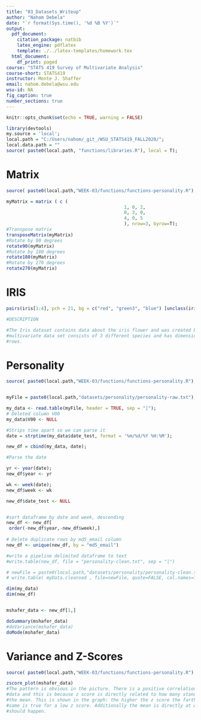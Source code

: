 ```yaml
---
title: "03_Datasets_Writeup"
author: "Nahom Debela"
date: "`r format(Sys.time(), '%d %B %Y')`"
output:
  pdf_document:
    citation_package: natbib
    latex_engine: pdflatex
    template: ./../latex-templates/homework.tex
  html_document:
    df_print: paged
course: "STATS 419 Survey of Multivariate Analysis"
course-short: STATS419
instructor: Monte J. Shaffer
email: nahom.debela@wsu.edu
wsu-id: NA
fig_caption: true
number_sections: true
---
```


```r
knitr::opts_chunk$set(echo = TRUE, warning = FALSE)
```


```r

library(devtools)
my.source = 'local';
local.path = "C:/Users/nahom/_git_/WSU_STATS419_FALL2020/";
local.data.path = ""
source( paste0(local.path, "functions/libraries.R"), local = T);
```

# Matrix
```r
source( paste0(local.path,"WEEK-03/functions/functions-personality.R"), local=T );

myMatrix = matrix ( c (
											1, 0, 2,
											0, 3, 0,
											4, 0, 5
											), nrow=3, byrow=T);
#Transpose matrix
transposeMatrix(myMatrix)
#Rotate by 90 degrees
rotate90(myMatrix)
#Rotate by 180 degrees
rotate180(myMatrix)
#Rotate by 270 degrees
rotate270(myMatrix)

```
# IRIS
```r
pairs(iris[1:4], pch = 21, bg = c("red", "green3", "blue") [unclass(iris$Species)])

#DESCRIPTION

#The Iris dataset contains data about the iris flower and was created by Ronald Fisher. The
#multivariate data set consists of 3 different species and has dimensions of 5 columns and 150
#rows.
```

# Personality
```r
source( paste0(local.path,"WEEK-03/functions/functions-personality.R"), local=T );


myFile = paste0(local.path,"datasets/personality/personality-raw.txt");

my_data <- read.table(myFile, header = TRUE, sep = "|");
# Deleted column V00
my_data$V00 <- NULL

#Strips time apart so we can parse it
date = strptime(my_data$date_test, format = '%m/%d/%Y %H:%M');

new_df = cbind(my_data, date);

#Parse the date 

yr <- year(date);
new_df$year <- yr

wk <- week(date);
new_df$week <- wk

new_df$date_test <- NULL


#sort dataframe by date and week, descending
new_df <- new_df[
 order(-new_df$year,-new_df$week),]
 
# Delete duplicate rows by md5_email column
new_df <- unique(new_df, by = "md5_email")

#write a pipeline delimited dataframe to text
#write.table(new_df, file = "personality-clean.txt", sep = "|")

# newFile = paste0(local.path,"datasets/personality/personality-clean.txt");
# write.table( myData.cleansed , file=newFile, quote=FALSE, col.names=TRUE, row.names=FALSE, sep="|");

dim(my_data)
dim(new_df)


mshafer_data <- new_df[1,]

doSummary(mshafer_data)
#doVariance(mshafer_data)
doMode(mshafer_data)

```

# Variance and Z-Scores
```r
source( paste0(local.path,"WEEK-03/functions/functions-personality.R"), local=T );

zscore_plot(mshafer_data)
#The pattern is obvious in the picture. There is a positive correlation between z score and the raw
#data and this is because z score is directly related to how many standard deviations it is from
#the mean. This is shown in the graph: the higher the z score the farther from the mean and the
#same is true for a low z score. Additionally the mean is directly at where the z score is 0 which
#should happen.

```



